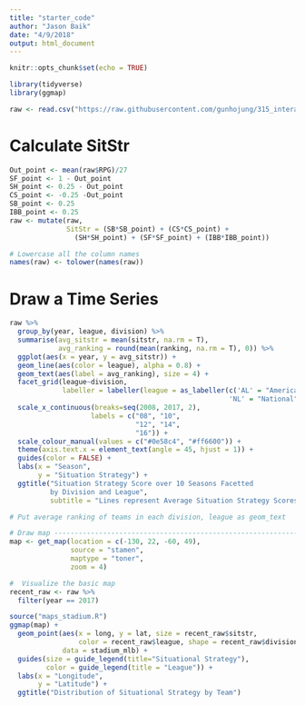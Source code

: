 ```yaml
---
title: "starter_code"
author: "Jason Baik"
date: "4/9/2018"
output: html_document
---
```


```r
knitr::opts_chunk$set(echo = TRUE)
```

```r
library(tidyverse)
library(ggmap)
```

```r
raw <- read.csv("https://raw.githubusercontent.com/gunhojung/315_interactive_project/master/baseball_data.csv", header = TRUE)
```


# Calculate SitStr
```r
Out_point <- mean(raw$RPG)/27
SF_point <- 1 - Out_point
SH_point <- 0.25 - Out_point
CS_point <- -0.25 -Out_point
SB_point <- 0.25
IBB_point <- 0.25
raw <- mutate(raw,
              SitStr = (SB*SB_point) + (CS*CS_point) +
                (SH*SH_point) + (SF*SF_point) + (IBB*IBB_point))

# Lowercase all the column names
names(raw) <- tolower(names(raw))
```


# Draw a Time Series
```r
raw %>% 
  group_by(year, league, division) %>% 
  summarise(avg_sitstr = mean(sitstr, na.rm = T),
            avg_ranking = round(mean(ranking, na.rm = T), 0)) %>% 
  ggplot(aes(x = year, y = avg_sitstr)) +
  geom_line(aes(color = league), alpha = 0.8) +
  geom_text(aes(label = avg_ranking), size = 4) +
  facet_grid(league~division,
             labeller = labeller(league = as_labeller(c('AL' = "American",
                                                      'NL' = "National")))) +
  scale_x_continuous(breaks=seq(2008, 2017, 2),
                    labels = c("08", "10",
                               "12", "14",
                               "16")) +
  scale_colour_manual(values = c("#0e58c4", "#ff6600")) +
  theme(axis.text.x = element_text(angle = 45, hjust = 1)) +
  guides(color = FALSE) +
  labs(x = "Season",
       y = "Situation Strategy") +
  ggtitle("Situation Strategy Score over 10 Seasons Facetted 
          by Division and League",
          subtitle = "Lines represent Average Situation Strategy Scores\nAverage Rankings are listed for each year")

# Put average ranking of teams in each division, league as geom_text


```

```r
# Draw map ----------------------------------------------------------------
map <- get_map(location = c(-130, 22, -60, 49),
               source = "stamen",
               maptype = "toner",
               zoom = 4)

#  Visualize the basic map
recent_raw <- raw %>% 
  filter(year == 2017)

source("maps_stadium.R")  
ggmap(map) +
  geom_point(aes(x = long, y = lat, size = recent_raw$sitstr,
                 color = recent_raw$league, shape = recent_raw$division),
             data = stadium_mlb) +
  guides(size = guide_legend(title="Situational Strategy"),
         color = guide_legend(title = "League")) +
  labs(x = "Longitude",
       y = "Latitude") +
  ggtitle("Distribution of Situational Strategy by Team")
```

             